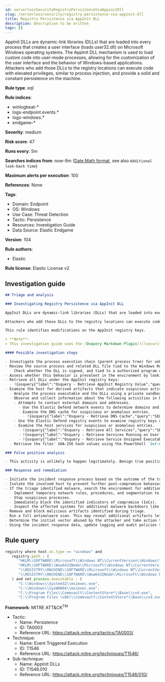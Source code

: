 ```yaml
---
id: serverlessSecurityRegistryPersistenceViaAppinitDll
slug: /serverless/security/registry-persistence-via-appinit-dll
title: Registry Persistence via AppInit DLL
description: Description to be written
tags: []
---
```


<div id="registry-persistence-via-appinit-dll"></div>

AppInit DLLs are dynamic-link libraries (DLLs) that are loaded into every process that creates a user interface (loads user32.dll) on Microsoft Windows operating systems. The AppInit DLL mechanism is used to load custom code into user-mode processes, allowing for the customization of the user interface and the behavior of Windows-based applications. Attackers who add those DLLs to the registry locations can execute code with elevated privileges, similar to process injection, and provide a solid and constant persistence on the machine.

**Rule type**: eql

**Rule indices**:

* winlogbeat-*
* logs-endpoint.events.*
* logs-windows.*
* endgame-*

**Severity**: medium

**Risk score**: 47

**Runs every**: 5m

**Searches indices from**: now-9m ([Date Math format](((ref))/common-options.html#date-math), see also <DocLink id="serverlessSecurityRulesUiCreate" section="set-the-rules-schedule">`Additional look-back time`</DocLink>)

**Maximum alerts per execution**: 100

**References**: None

**Tags**:

* Domain: Endpoint
* OS: Windows
* Use Case: Threat Detection
* Tactic: Persistence
* Resources: Investigation Guide
* Data Source: Elastic Endgame

**Version**: 104

**Rule authors**:

* Elastic

**Rule license**: Elastic License v2

## Investigation guide

```markdown
## Triage and analysis

### Investigating Registry Persistence via AppInit DLL

AppInit DLLs are dynamic-link libraries (DLLs) that are loaded into every process that creates a user interface (loads `user32.dll`) on Microsoft Windows operating systems. The AppInit DLL mechanism is used to load custom code into user-mode processes, allowing for the customization of the user interface and the behavior of Windows-based applications.

Attackers who add those DLLs to the registry locations can execute code with elevated privileges, similar to process injection, and provide a solid and constant persistence on the machine.

This rule identifies modifications on the AppInit registry keys.

> **Note**:
> This investigation guide uses the [Osquery Markdown Plugin](((security-guide))/invest-guide-run-osquery.html) introduced in Elastic Stack version 8.5.0. Older Elastic Stack versions will display unrendered Markdown in this guide.

#### Possible investigation steps

- Investigate the process execution chain (parent process tree) for unknown processes. Examine their executable files for prevalence, whether they are located in expected locations, and if they are signed with valid digital signatures.
- Review the source process and related DLL file tied to the Windows Registry entry.
  - Check whether the DLL is signed, and tied to a authorized program used on your environment.
- Assess whether this behavior is prevalent in the environment by looking for similar occurrences across hosts.
- Retrieve all DLLs under the AppInit registry keys:
  - !{osquery{"label":"Osquery - Retrieve AppInit Registry Value","query":"SELECT * FROM registry r where (r.key == 'HKEY_LOCAL_MACHINE\\SOFTWARE\\Microsoft\\Windows NT\\CurrentVersion\\Windows' or\nr.key == 'HKEY_LOCAL_MACHINE\\SOFTWARE\\Wow6432Node\\Microsoft\\Windows NT\\CurrentVersion\\Windows') and r.name ==\n'AppInit_DLLs'\n"}}
- Examine the host for derived artifacts that indicate suspicious activities:
  - Analyze the process executable and the DLLs using a private sandboxed analysis system.
  - Observe and collect information about the following activities in both the sandbox and the alert subject host:
    - Attempts to contact external domains and addresses.
      - Use the Elastic Defend network events to determine domains and addresses contacted by the subject process by filtering by the process' `process.entity_id`.
      - Examine the DNS cache for suspicious or anomalous entries.
        - !{osquery{"label":"Osquery - Retrieve DNS Cache","query":"SELECT * FROM dns_cache"}}
    - Use the Elastic Defend registry events to examine registry keys accessed, modified, or created by the related processes in the process tree.
    - Examine the host services for suspicious or anomalous entries.
      - !{osquery{"label":"Osquery - Retrieve All Services","query":"SELECT description, display_name, name, path, pid, service_type, start_type, status, user_account FROM services"}}
      - !{osquery{"label":"Osquery - Retrieve Services Running on User Accounts","query":"SELECT description, display_name, name, path, pid, service_type, start_type, status, user_account FROM services WHERE\nNOT (user_account LIKE '%LocalSystem' OR user_account LIKE '%LocalService' OR user_account LIKE '%NetworkService' OR\nuser_account == null)\n"}}
      - !{osquery{"label":"Osquery - Retrieve Service Unsigned Executables with Virustotal Link","query":"SELECT concat('https://www.virustotal.com/gui/file/', sha1) AS VtLink, name, description, start_type, status, pid,\nservices.path FROM services JOIN authenticode ON services.path = authenticode.path OR services.module_path =\nauthenticode.path JOIN hash ON services.path = hash.path WHERE authenticode.result != 'trusted'\n"}}
  - Retrieve the files' SHA-256 hash values using the PowerShell `Get-FileHash` cmdlet and search for the existence and reputation of the hashes in resources like VirusTotal, Hybrid-Analysis, CISCO Talos, Any.run, etc.

### False positive analysis

- This activity is unlikely to happen legitimately. Benign true positives (B-TPs) can be added as exceptions if necessary.

### Response and remediation

- Initiate the incident response process based on the outcome of the triage.
- Isolate the involved host to prevent further post-compromise behavior.
- If the triage identified malware, search the environment for additional compromised hosts.
  - Implement temporary network rules, procedures, and segmentation to contain the malware.
  - Stop suspicious processes.
  - Immediately block the identified indicators of compromise (IoCs).
  - Inspect the affected systems for additional malware backdoors like reverse shells, reverse proxies, or droppers that attackers could use to reinfect the system.
- Remove and block malicious artifacts identified during triage.
- Run a full antimalware scan. This may reveal additional artifacts left in the system, persistence mechanisms, and malware components.
- Determine the initial vector abused by the attacker and take action to prevent reinfection through the same vector.
- Using the incident response data, update logging and audit policies to improve the mean time to detect (MTTD) and the mean time to respond (MTTR).
```

## Rule query

```js
registry where host.os.type == "windows" and
   registry.path : (
      "HKLM\\SOFTWARE\\Microsoft\\Windows NT\\CurrentVersion\\Windows\\AppInit_Dlls",
      "HKLM\\SOFTWARE\\Wow6432Node\\Microsoft\\Windows NT\\CurrentVersion\\Windows\\AppInit_Dlls",
      "\\REGISTRY\\MACHINE\\SOFTWARE\\Microsoft\\Windows NT\\CurrentVersion\\Windows\\AppInit_Dlls",
      "\\REGISTRY\\MACHINE\\SOFTWARE\\Wow6432Node\\Microsoft\\Windows NT\\CurrentVersion\\Windows\\AppInit_Dlls"
   ) and not process.executable : (
      "C:\\Windows\\System32\\msiexec.exe",
      "C:\\Windows\\SysWOW64\\msiexec.exe",
      "C:\\Program Files\\Commvault\\ContentStore*\\Base\\cvd.exe",
      "C:\\Program Files (x86)\\Commvault\\ContentStore*\\Base\\cvd.exe")

```

**Framework**: MITRE ATT&CK<sup>TM</sup>

* Tactic:
    * Name: Persistence
    * ID: TA0003
    * Reference URL: https://attack.mitre.org/tactics/TA0003/
* Technique:
    * Name: Event Triggered Execution
    * ID: T1546
    * Reference URL: https://attack.mitre.org/techniques/T1546/
* Sub-technique:
    * Name: AppInit DLLs
    * ID: T1546.010
    * Reference URL: https://attack.mitre.org/techniques/T1546/010/

